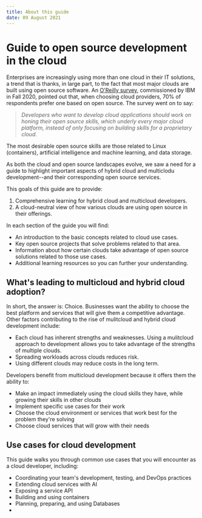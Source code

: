 ```yaml
---
title: About this guide
date: 09 August 2021
---
```


# Guide to open source development in the cloud

Enterprises are increasingly using more than one cloud in their IT solutions, a trend that is thanks, in large part, to the fact that most major clouds are built using open source software. An [O'Reilly survey](https://developer.ibm.com/blogs/oreilly-open-source-skill-survey-blog/), commissioned by IBM in Fall 2020, pointed out that, when choosing cloud providers, 70% of respondents prefer one based on open source. The survey went on to say:

 > _Developers who want to develop cloud applications should work on honing their open source skills, which underly every major cloud platform, instead of only focusing on building skills for a proprietary cloud_.

The most desirable open source skills are those related to Linux (containers), artificial intelligence and machine learning, and data storage.

As both the cloud and open source landscapes evolve, we saw a need for a guide to highlight important aspects of hybrid cloud and multiclodu development--and their corresponding open source services.

This goals of this guide are to provide:

1. Comprehensive learning for hybrid cloud and multicloud developers.
2. A cloud-neutral view of how various clouds are using open source in their offerings.

In each section of the guide you will find:

- An introduction to the basic concepts related to cloud use cases.
- Key open source projects that solve problems related to that area.
- Information about how certain clouds take advantage of open source solutions related to those use cases.
- Additional learning resources so you can further your understanding.

## What's leading to multicloud and hybrid cloud adoption?

In short, the answer is: Choice. Businesses want the ability to choose the best platform and services that will give them a competitive advantage. Other factors contributing to the rise of mulitcloud and hybrid cloud development include:

* Each cloud has inherent strengths and weaknesses. Using a mulitcloud approach to development allows you to take advantage of the strengths of multiple clouds.
* Spreading workloads across clouds reduces risk.
* Using different clouds may reduce costs in the long term.

Developers benefit from multicloud development because it offers them the ability to:

* Make an impact immediately using the cloud skills they have, while growing their skills in other clouds
* Implement specific use cases for their work
* Choose the cloud environment or services that work best for the problem they're solving
* Choose cloud services that will grow with their needs

## Use cases for cloud development

This guide walks you through common use cases that you will encounter as a cloud developer, including:

- Coordinating your team's development, testing, and DevOps practices
- Extending cloud services with AI
- Exposing a service API
- Building and using containers
- Planning, preparing, and using Databases
- 
